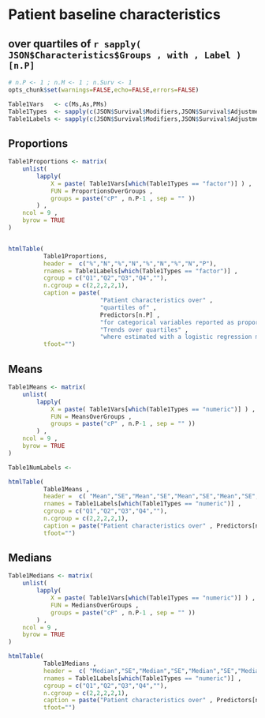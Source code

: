 

# Patient baseline characteristics
## over quartiles of `r sapply( JSON$Characteristics$Groups , with , Label )[n.P]`


```r
# n.P <- 1 ; n.M <- 1 ; n.Surv <- 1
opts_chunk$set(warnings=FALSE,echo=FALSE,errors=FALSE)

Table1Vars   <- c(Ms,As,PMs)
Table1Types  <- sapply(c(JSON$Survival$Modifiers,JSON$Survival$Adjustments,JSON$Characteristics$Measures) , with , Type )
Table1Labels <- sapply(c(JSON$Survival$Modifiers,JSON$Survival$Adjustments,JSON$Characteristics$Measures) , with , Label )


``` 



## Proportions

```r

Table1Proportions <- matrix(
    unlist(
        lapply(
            X = paste( Table1Vars[which(Table1Types == "factor")] ) ,
            FUN = ProportionsOverGroups ,
            groups = paste("cP" , n.P-1 , sep = "" ))
        ) ,
    ncol = 9 ,
    byrow = TRUE
)


htmlTable(
          Table1Proportions,
          header =  c("%","N","%","N","%","N","%","N","P"),
          rnames = Table1Labels[which(Table1Types == "factor")] ,
          cgroup = c("Q1","Q2","Q3","Q4",""),
          n.cgroup = c(2,2,2,2,1), 
          caption = paste(
                          "Patient characteristics over" ,
                          "quartiles of" ,
                          Predictors[n.P] ,
                          "for categorical variables reported as proportions (counts)." ,
                          "Trends over quartiles" ,
                          "where estimated with a logistic regression model.") ,
          tfoot="")

``` 
    

    

## Means    

```r

Table1Means <- matrix(
    unlist(
        lapply(
            X = paste( Table1Vars[which(Table1Types == "numeric")] ) ,
            FUN = MeansOverGroups ,
            groups = paste("cP" , n.P-1 , sep = "" ))
        ) ,
    ncol = 9 ,
    byrow = TRUE
)

Table1NumLabels <- 

htmlTable(
          Table1Means ,
          header =  c( "Mean","SE","Mean","SE","Mean","SE","Mean","SE","P" ),
          rnames = Table1Labels[which(Table1Types == "numeric")] ,
          cgroup = c("Q1","Q2","Q3","Q4",""),
          n.cgroup = c(2,2,2,2,1), 
          caption = paste("Patient characteristics over" , Predictors[n.P] , "quartiles for continuous variables reported as mean (standard error). Standard errors and p for trend over quartiles were estimated with general linear models.") ,
          tfoot="")


```
    

## Medians

```r

Table1Medians <- matrix(
    unlist(
        lapply(
            X = paste( Table1Vars[which(Table1Types == "numeric")] ) ,
            FUN = MediansOverGroups ,
            groups = paste("cP" , n.P-1 , sep = "" ))
        ) ,
    ncol = 9 ,
    byrow = TRUE
)

htmlTable(
          Table1Medians ,
          header =  c( "Median","SE","Median","SE","Median","SE","Median","SE","P" ),
          rnames = Table1Labels[which(Table1Types == "numeric")] ,
          cgroup = c("Q1","Q2","Q3","Q4",""),
          n.cgroup = c(2,2,2,2,1), 
          caption = paste("Patient characteristics over" , Predictors[n.P] , "quartiles for continuous variables reported as median (standard error). Standard errors and p for trend over quartiles were estimated with median regression models.") ,
          tfoot="")

``` 

